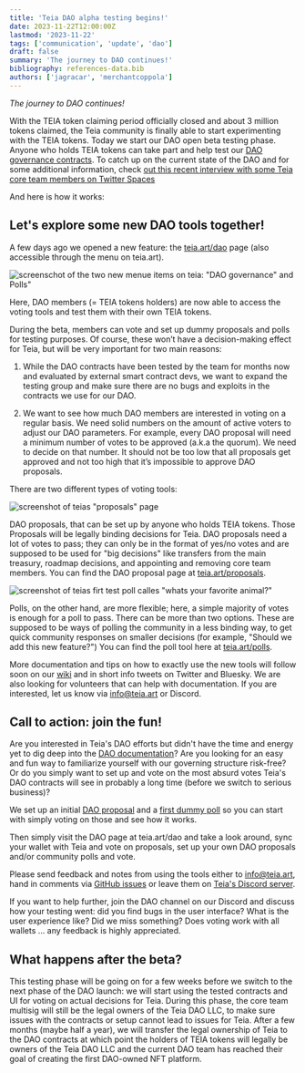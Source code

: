 ```yaml
---
title: 'Teia DAO alpha testing begins!'
date: 2023-11-22T12:00:00Z
lastmod: '2023-11-22'
tags: ['communication', 'update', 'dao']
draft: false
summary: 'The journey to DAO continues!'
bibliography: references-data.bib
authors: ['jagracar', 'merchantcoppola']
---
```






_The journey to DAO continues!_

With the TEIA token claiming period officially closed and about 3 million tokens claimed, the Teia community is finally able to start experimenting with the TEIA tokens. Today we start our DAO open beta testing phase. Anyone who holds TEIA tokens can take part and help test our [DAO governance contracts](https://github.com/teia-community/teia-docs/wiki/Governance-on-Teia). To catch up on the current state of the DAO and for some additional information, check [out this recent interview with some Teia core team members on Twitter Spaces](https://twitter.com/i/spaces/1YpKkwXeYLAKj?s=20)

And here is how it works:
                                                                                                                                                                      
## Let's explore some new DAO tools together!                                                              

A few days ago we opened a new feature: the [teia.art/dao](https://teia.art/dao) page (also accessible through the menu on teia.art).

![screenschot of the two new menue items on teia: "DAO governance" and Polls"](https://github.com/teia-community/teia-blog/assets/97635650/7a8c36dc-5a9a-4383-bfae-0f34561fcc0e)

Here, DAO members (= TEIA tokens holders) are now able to access the voting tools and test them with their own TEIA tokens.
 
During the beta, members can vote and set up dummy proposals and polls for testing purposes. Of course, these won’t have a decision-making effect for Teia, but will be very important for two main reasons:

1) While the DAO contracts have been tested by the team for months now and evaluated by external smart contract devs, we want to expand the testing group and make sure there are no bugs and exploits in the contracts we use for our DAO.

2) We want to see how much DAO members are interested in voting on a regular basis. We need solid numbers on the amount of active voters to adjust our DAO parameters. For example, every DAO proposal will need a minimum number of votes to be approved (a.k.a the quorum). We need to decide on that number. It should not be too low that all proposals get approved and not too high that it’s impossible to approve DAO proposals. 

There are two different types of voting tools: 

![screenshot of teias "proposals" page](https://github.com/teia-community/teia-blog/assets/97635650/62cc1311-8033-4323-a6e8-8579e565a563)

DAO proposals, that can be set up by anyone who holds TEIA tokens. Those Proposals will be legally binding decisions for Teia. DAO proposals need a lot of votes to pass; they can only be in the format of yes/no votes and are supposed to be used for "big decisions" like transfers from the main treasury, roadmap decisions, and appointing and removing core team members. You can find the DAO proposal page at [teia.art/proposals](https://teia.art/dao/proposals).

![screenshot of teias firt test poll calles "whats your favorite animal?"](https://github.com/teia-community/teia-blog/assets/97635650/8d1dfe06-bdd2-4fa1-9aa8-bf0231ed8015)

Polls, on the other hand, are more flexible; here, a simple majority of votes is enough for a poll to pass. There can be more than two options. These are supposed to be ways of polling the community in a less binding way, to get quick community responses on smaller decisions (for example, "Should we add this new feature?") You can find the poll tool here at [teia.art/polls](https://teia.art/polls).

More documentation and tips on how to exactly use the new tools will follow soon on our [wiki](https://github.com/teia-community/teia-docs/wiki/) and in short info tweets on Twitter and Bluesky. We are also looking for volunteers that can help with documentation. If you are interested, let us know via info@teia.art or Discord.

## Call to action: join the fun!

Are you interested in Teia's DAO efforts but didn't have the time and energy yet to dig deep into the [DAO documentation](https://github.com/teia-community/teia-docs/wiki/Governance-on-Teia)? Are you looking for an easy and fun way to familiarize yourself with our governing structure risk-free? Or do you simply want to set up and vote on the most absurd votes Teia's DAO contracts will see in probably a long time (before we switch to serious business)?

We set up an initial [DAO proposal](https://teia.art/dao/proposals) and a [first dummy poll](https://teia.art/polls) so you can start with simply voting on those and see how it works.

Then simply visit the DAO page at teia.art/dao and take a look around, sync your wallet with Teia and vote on proposals, set up your own DAO proposals and/or community polls and vote.

                                                                                                                                                                      
Please send feedback and notes from using the tools either to info@teia.art, hand in comments via  [GitHub issues](https://github.com/teia-community/teia-ui/issues) or leave them on [Teia's Discord server](https://discord.gg/AFfn4Ra9VS).

If you want to help further, join the DAO channel on our Discord and discuss how your testing went: did you find bugs in the user interface? What is the user experience like? Did we miss something? Does voting work with all wallets … any feedback is highly appreciated.

## What happens after the beta?

This testing phase will be going on for a few weeks before we switch to the next phase of the DAO launch: we will start using the tested contracts and UI for voting on actual decisions for Teia. During this phase, the core team multisig will still be the legal owners of the Teia DAO LLC, to make sure issues with the contracts or setup cannot lead to issues for Teia. After a few months (maybe half a year), we will transfer the legal ownership of Teia to the DAO contracts at which point the holders of TEIA tokens will legally be owners of the Teia DAO LLC and the current DAO team has reached their goal of creating the first DAO-owned NFT platform.
